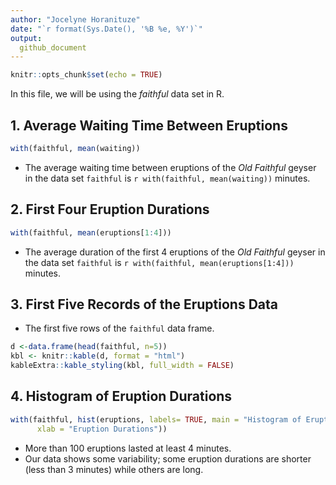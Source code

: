 ```yaml
---
author: "Jocelyne Horanituze"
date: "`r format(Sys.Date(), '%B %e, %Y')`"
output:
  github_document
---
```


```r
knitr::opts_chunk$set(echo = TRUE)
```


In this file, we will be using the *faithful* data set in R.

## 1. Average Waiting Time Between Eruptions

```r
with(faithful, mean(waiting))
``` 

- The average waiting time between eruptions of the *Old Faithful* geyser in the data set `faithful` is `r with(faithful, mean(waiting))` minutes.


## 2. First Four Eruption Durations

```r
with(faithful, mean(eruptions[1:4]))
``` 

- The average duration of the first 4 eruptions of the *Old Faithful* geyser in the data set `faithful` is `r with(faithful, mean(eruptions[1:4]))` minutes.

## 3. First Five Records of the Eruptions Data

- The first five rows of the `faithful` data frame.

```r
d <-data.frame(head(faithful, n=5))
kbl <- knitr::kable(d, format = "html")
kableExtra::kable_styling(kbl, full_width = FALSE)
```

## 4. Histogram of Eruption Durations

```r
with(faithful, hist(eruptions, labels= TRUE, main = "Histogram of Eruption Durations",
      xlab = "Eruption Durations"))
```

- More than 100 eruptions lasted at least 4 minutes.
- Our data shows some variability; some eruption durations are shorter (less than 3 minutes)
  while others are long. 

